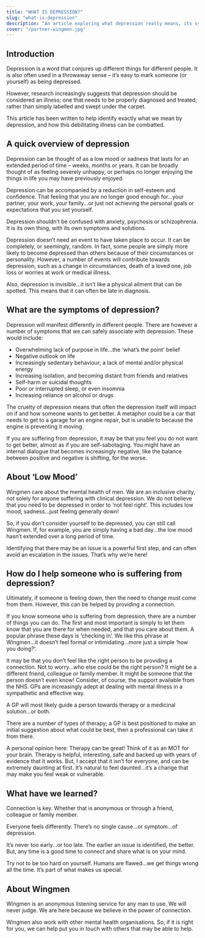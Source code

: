 ```yaml
---
title: "WHAT IS DEPRESSION?"
slug: "what-is-depression"
description: "An article exploring what depression really means, its symptoms, and how to help someone experiencing it."
cover: "/partner-wingmen.jpg"
---
```


## Introduction
Depression is a word that conjures up different things for different people. It is 
also often used in a throwaway sense – it’s easy to mark someone (or yourself) 
as being depressed.

However, research increasingly suggests that depression should be considered 
an illness; one that needs to be properly diagnosed and treated, rather than 
simply labelled and swept under the carpet.

This article has been written to help identify exactly what we mean by 
depression, and how this debilitating illness can be combatted.

## A quick overview of depression
Depression can be thought of as a low mood or sadness that lasts for an 
extended period of time – weeks, months or years. It can be broadly thought of 
as feeling severely unhappy, or perhaps no longer enjoying the things in life you 
may have previously enjoyed.

Depression can be accompanied by a reduction in self-esteem and confidence. 
That feeling that you are no longer good enough for...your partner, your work, 
your family...or just not achieving the personal goals or expectations that you 
set yourself.

Depression shouldn’t be confused with anxiety, psychosis or schizophrenia. It is 
its own thing, with its own symptoms and solutions.

Depression doesn’t need an event to have taken place to occur. It can be 
completely, or seemingly, random. In fact, some people are simply more likely to
become depressed than others because of their circumstances or personality. 
However, a number of events will contribute towards depression, such as a 
change in circumstances, death of a loved one, job loss or worries at work or 
medical illness.

Also, depression is invisible...it isn’t like a physical ailment that can be spotted. 
This means that it can often be late in diagnosis.

## What are the symptoms of depression?
Depression will manifest differently in different people. There are however a 
number of symptoms that we can safely associate with depression. These would 
include:

- Overwhelming lack of purpose in life...the ‘what’s the point’ belief  
- Negative outlook on life  
- Increasingly sedentary behaviour; a lack of mental and/or physical energy  
- Increasing isolation, and becoming distant from friends and relatives  
- Self-harm or suicidal thoughts  
- Poor or interrupted sleep, or even insomnia  
- Increasing reliance on alcohol or drugs  

The cruelty of depression means that often the depression itself will impact on if
and how someone wants to get better. A metaphor could be a car that needs to 
get to a garage for an engine repair, but is unable to because the engine is 
preventing it moving.

If you are suffering from depression, it may be that you feel you do not want to 
get better, almost as if you are self-sabotaging. You might have an internal 
dialogue that becomes increasingly negative, like the balance between positive 
and negative is shifting, for the worse.

## About ‘Low Mood’
Wingmen care about the mental health of men. We are an inclusive charity, not 
solely for anyone suffering with clinical depression. We do not believe that you 
need to be depressed in order to ‘not feel right’. This includes low mood, 
sadness...just feeling generally down!

So, if you don’t consider yourself to be depressed, you can still call Wingmen. If,
for example, you are simply having a bad day...the low mood hasn’t extended 
over a long period of time.

Identifying that there may be an issue is a powerful first step, and can often 
avoid an escalation in the issues. That’s why we’re here!

## How do I help someone who is suffering from depression?
Ultimately, if someone is feeling down, then the need to change must come from
them. However, this can be helped by providing a connection.

If you know someone who is suffering from depression, there are a number of 
things you can do. The first and most important is simply to let them know that 
you are there for when needed, and that you care about them. A popular phrase 
these days is ‘checking in’. We like this phrase at Wingmen...it doesn’t feel 
formal or intimidating...more just a simple ‘how you doing?’.

It may be that you don’t feel like the right person to be providing a connection. 
Not to worry...who else could be the right person? It might be a different friend,
colleague or family member. It might be someone that the person doesn’t even 
know! Consider, of course, the support available from the NHS. GPs are 
increasingly adept at dealing with mental illness in a sympathetic and effective 
way.

A GP will most likely guide a person towards therapy or a medicinal solution...or
both.

There are a number of types of therapy; a GP is best positioned to make an 
initial suggestion about what could be best, then a professional can take it from 
there.

A personal opinion here: Therapy can be great! Think of it as an MOT for your 
brain. Therapy is helpful, interesting, safe and backed up with years of evidence
that it works. But, I accept that it isn’t for everyone, and can be extremely 
daunting at first. It’s natural to feel daunted...it’s a change that may make you 
feel weak or vulnerable.

## What have we learned?
Connection is key. Whether that is anonymous or through a friend, colleague or 
family member.

Everyone feels differently. There’s no single cause...or symptom...of depression.

It’s never too early...or too late. The earlier an issue is identified, the better. 
But, any time is a good time to connect and share what is on your mind.

Try not to be too hard on yourself. Humans are flawed...we get things wrong all 
the time. It’s part of what makes us special.

## About Wingmen
Wingmen is an anonymous listening service for any man to use. We will never 
judge. We are here because we believe in the power of connection.

Wingmen also work with other mental health organisations. So, if it is right for 
you, we can help put you in touch with others that may be able to help.